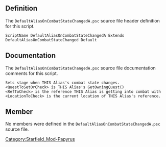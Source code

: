 {{Script_Object_Summary
| title = DefaultAliasOnCombatStateChangedA
| name = [[SFM:Script-DefaultAliasOnCombatStateChangedA|DefaultAliasOnCombatStateChangedA]]
| extends = [[SFM:Script-DefaultAliasOnCombatStateChanged|DefaultAliasOnCombatStateChanged]] → [[SFM:Script-DefaultAlias|DefaultAlias]] → [[SFM:Script-DefaultAliasParent|DefaultAliasParent]] → [[SFM:Script-ReferenceAlias|ReferenceAlias]] → [[SFM:Script-Alias|Alias]] → [[SFM:Script-ScriptObject|ScriptObject]]
| flags = Default
}}


== Definition ==
The <code>DefaultAliasOnCombatStateChangedA.psc</code> source file header definition for this script.

<source lang="papyrus">
ScriptName DefaultAliasOnCombatStateChangedA Extends DefaultAliasOnCombatStateChanged Default
</source>


== Documentation ==
The <code>DefaultAliasOnCombatStateChangedA.psc</code> source file documentation comments for this script.

<source>
Sets stage when THIS Alias's combat state changes.
<QuestToSetOrCheck> is THIS Alias's GetOwningQuest()
<RefToCheck> is the reference THIS Alias is getting into combat with
<LocationToCheck> is the current location of THIS Alias's reference.
</source>


== Member ==
No members were defined in the <code>DefaultAliasOnCombatStateChangedA.psc</code> source file.


[[Category:Starfield_Mod-Papyrus]]
